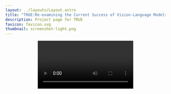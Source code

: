 ```yaml
---
layout: ../layouts/Layout.astro
title: "TRUE:Re-examining the Current Success of Vision-Language Models in Text Recognition and Understanding"
description: Project page for TRUE
favicon: favicon.svg
thumbnail: screenshot-light.png
---
```








<Header
  title={frontmatter.title}
  authors={[
    {
      name: "Roman Hauksson",
      url: "https://roman.technology",
      institution: "Independent",
      notes: ["*", "†"],
    },
    {
      name: "Author Two",
      institution: "Institution Two",
      notes: ["*", "†"],
    },
    {
      name: "Author Three",
      institution: "Institution Three",
      notes: ["†"],
    },
    {
      name: "Author Four",
      institution: "Institution Four",
    },
  ]}
  conference="Conference Name"
  notes={[
    {
      symbol: "*",
      text: "author note one",
    },
    {
      symbol: "†",
      text: "author note two",
    },
  ]}
  links={[
    {
      name: "Paper",
      url: "",
      icon: "ri:file-pdf-2-line",
    },
    {
      name: "Code",
      url: "https://github.com/RomanHauksson/academic-project-astro-template",
      icon: "ri:github-line",
    },
    {
      name: "arXiv",
      url: "",
      icon: "academicons:arxiv",
    },
    {
      name: "Bluesky",
      url: "",
      icon: "ri:bluesky-line"
    }
  ]}
  />

<Video source={outside} />

<HighlightedSection>

## Abstract

Recent vision-language models (VLMs) have demonstrated impressive performance in text recognition and understanding, as shown by the metrics on a number of text-centric multimodal benchmarks. In this study, we take a closer look at the current success. Following popularly used relevant benchmarks, we conduct more analysis on re-collected and edited data. We find that while more recent VLMs are indeed stronger in text recognition and understanding than earlier models, the strength might have been over-estimated to some extent with the risk of benchmark saturation and overfitting. We discuss the implications and release TRUE, our new benchmark for Text Recognition and Understanding Evaluation, and will keep updating it regularly. We hope our analysis and benchmark could help contribute to relevant progress in the near future.
</HighlightedSection>

## Risk of data contamination

Use the figure component to display images, videos, equations, or any other element, with an optional caption.

<Figure>
  <Image slot="figure" source={diffDoc} altText="Diagram of the transformer deep learning architecture." />
  <span slot="caption">Accuracy drop on our edited DocVQA.</span>
</Figure>

<Figure>
  <Image slot="figure" source={diffScene} altText="Diagram of the transformer deep learning architecture." />
  <span slot="caption">Accuracy drop on our edited TextVQA.</span>
</Figure>

## 8 Categories of Data

Our benchmark includes 593 image-text pairs from 8 types of data:
<p><strong>Scene:</strong> Scene text VQA</p>
<p><strong>Doc:</strong> Document centric VQA</p>
<p><strong>KIE:</strong>Receipt key information extraction.</p>
<p><strong>FB:</strong> Fake Brand.</p>
<p><strong>Book:</strong> Books on the Bookshelf</p>
<p><strong>Diet:</strong> Dietary VQA</p>
<p><strong>HW:</strong> Handwriting Pages</p>
<p><strong>GEN:</strong> General Text Recognition</p>

<TwoColumns>
  <Figure slot="left">
      <span slot="title">Scene text VQA</span>
      <Image slot="figure" source={scene} altText="scene" />
      <span slot="caption">Q:Truck with number 150729 is from which company?A:WAL MART</span>
  </Figure>
  <Figure slot="right">
    <span slot="title">Document centric VQA</span>
    <Image slot="figure" source={doc} altText="Scene" />
    <span slot="caption">Q:Who wrote this article?A:Josh Nathan-Kazis</span>
  </Figure>
</TwoColumns>

<TwoColumns>
  <Figure slot="left">
      <span slot="title">Key information extraction</span>
      <Image slot="figure" source={kie} altText="scene" />
      <span slot="caption">Q:When was this receipt issued? Answer this question using the text in the image directly.A:12/2/2022</span>
  </Figure>
    <Figure slot="right">
    <span slot="title">Dietary VQA</span>
    <Image slot="figure" source={diet} altText="Scene" />
    <span slot="caption">Q:Is the product in the image gluten-free? If the answer is No, please specify the questionable ingredients. Otherwise please answer 'Yes'.A:yes</span>
  </Figure>
</TwoColumns>

<TwoColumns>
  <Figure slot="left">
      <span slot="title">Books on the Bookshelf</span>
      <Image slot="figure" source={book} altText="scene" />
      <span slot="caption">Q:What is the title of the book written by BELTING in the image? Answer this question using the text in the image directly. A:FACE AND MASK</span>
  </Figure>
  <Figure slot="right">
    <span slot="title">Fake Brand</span>
    <Image slot="figure" source={fb} altText="Scene" />
    <span slot="caption">Q:What is the brand in the image?A:PolyStation</span>
  </Figure>
</TwoColumns>

<TwoColumns>
  <Figure slot="left">
      <span slot="title">Handwriting Pages</span>
      <Image slot="figure" source={hw} altText="scene" />
      <span slot="caption">Q:Extract all text content from the image.A:["wednesday, nine of june 2010.", "Natalia"]</span>
  </Figure>
  <Figure slot="right">
    <span slot="title">General Text Recognition</span>
    <Image slot="figure" source={gen} altText="Scene" />
    <span slot="caption">Q:What is the name of the person in the image?A:["GALLOP", "AIR"]</span>
  </Figure>
</TwoColumns>

## Leaderboard

| Model | Overall | Scene | Doc | KIE | FB | Book | Diet | HW | GEN |
| :---: | :---: | :---: | :---: | :---: | :---: | :---: | :---: | :---: | :---: |
| gemini-2.0-flash | **71.50** | **70.13** | 71.43 | 66.67 | 63.33 | **85.03** | 60.34 | **88.89** | 50.00 |
| gemini-2.0-pro | 69.98 | **70.13** | 70.13 | 47.62 | **73.33** | 75.45 | 64.66 | 73.33 | **68.33** |
| gpt-4o-2024-11-20 | 65.43 | 64.94 | 53.25 | **76.19** | 56.67 | 80.24 | 55.17 | 62.22 | 63.33 |
| Qwen2.5-VL-72B-Instruct | 62.73 | 64.94 | 70.13 | 61.90 | 53.33 | 53.89 | 64.66 | 80.00 | 63.33 |
| qwen-vl-max | 61.55 | **70.13** | 70.13 | 66.67 | 53.33 | 53.29 | 56.03 | 86.67 | 56.67 |
| InternVL2\_5-78B | 58.85 | 55.84 | 54.55 | 38.10 | 46.67 | 71.26 | 62.07 | 57.78 | 41.67 |
| Qwen2-VL-72B-Instruct | 55.99 | 64.94 | 62.34 | 57.14 | 53.33 | 43.11 | 62.93 | 73.33 | 46.67 |
| Pixtral-Large-Instruct-2411 | 55.48 | 44.16 | 71.43 | 57.14 | 40.00 | 53.29 | **65.52** | 55.56 | 43.33 |
| claude-3-7-sonnet-20250219 | 50.08 | 62.34 | **74.03** | **76.19** | 23.33 | 34.73 | 56.03 | 60.00 | 31.67 |
| gpt-4o-mini-2024-07-18 | 48.57 | 51.95 | 50.65 | **76.19** | 36.67 | 50.30 | 32.76 | 53.33 | 60.00 |
| Qwen2.5-VL-7B-Instruct | 48.57 | 57.14 | 54.55 | 66.67 | 56.67 | 47.90 | 27.59 | 62.22 | 51.67 |
| Molmo-72B-0924 | 45.70 | 50.65 | 48.05 | 47.62 | 33.33 | 49.70 | 45.69 | 37.78 | 36.67 |
| claude-3-5-sonnet-20241022 | 44.52 | 50.65 | 66.23 | **76.19** | 33.33 | 23.95 | 58.62 | 51.11 | 28.33 |
| Pixtral-12B-2409 | 41.48 | 31.17 | 67.53 | 38.10 | 30.00 | 32.34 | 54.31 | 44.44 | 26.67 |
| MiniCPM-o-2\_6 | 41.15 | 44.16 | 58.44 | 52.38 | 20.00 | 33.53 | 34.48 | 62.22 | 40.00 |
| llava-onevision-qwen2-72b | 40.30 | 49.35 | 50.65 | 42.86 | 23.33 | 27.54 | 58.62 | 15.56 | 41.67 |
| Meta-Llama-3.2-90B-Vision | 39.80 | 28.57 | 49.35 | 57.14 | 20.00 | 53.89 | 23.28 | 26.67 | 48.33 |
| InternVL2-Llama3-76B | 38.45 | 32.47 | 37.66 | 23.81 | 33.33 | 47.31 | 47.41 | 13.33 | 31.67 |
| InternVL2\_5-8B | 38.28 | 40.26 | 44.16 | 33.33 | 20.00 | 41.92 | 37.07 | 35.56 | 33.33 |
| Qwen2.5-VL-3B-Instruct | 35.75 | 40.26 | 37.66 | 57.14 | 26.67 | 31.14 | 30.17 | 64.44 | 26.67 |
| Qwen2-VL-7B-Instruct | 33.90 | 38.96 | 33.77 | 66.67 | 23.33 | 23.95 | 27.59 | 66.67 | 36.67 |
| Molmo-7B-D-0924 | 32.55 | 41.56 | 40.26 | 47.62 | 33.33 | 33.53 | 19.83 | 20.00 | 36.67 |
| MiniCPM-V-2\_6 | 29.01 | 32.47 | 18.18 | 47.62 | 16.67 | 24.55 | 24.14 | 57.78 | 38.33 |
| NVLM-D-72B | 25.13 | 35.06 | 36.36 | 19.05 | 13.33 | 22.16 | 33.62 | 6.67 | 11.67 |
| llava-onevision-qwen2-7b | 24.62 | 29.87 | 25.97 | 19.05 | 16.67 | 19.76 | 33.62 | 11.11 | 28.33 |
| Qwen2-VL-2B-Instruct | 19.90 | 38.96 | 19.48 | 47.62 | 6.67 | 8.38 | 8.62 | 44.44 | 28.33 |
| InternVL2-8B | 19.22 | 16.88 | 24.68 | 23.81 | 26.67 | 16.77 | 25.00 | 2.22 | 18.33 |
| Idefics3-8B-Llama3 | 15.51 | 20.78 | 19.48 | 19.05 | 6.67 | 14.37 | 24.14 | 4.44 | 1.67 |
| Meta-Llama-3.2-11B-Vision | 10.29 | 2.60 | 16.88 | 42.86 | 6.67 | 17.96 | 2.59 | 0.00 | 3.33 |
| Phi-3.5-vision-instruct | 10.29 | 5.19 | 22.08 | 4.76 | 23.33 | 5.99 | 13.79 | 4.44 | 6.67 |

*Performance comparison of different vision-language models on various OCR-related tasks of a hard subset.*

## BibTeX citation

```bibtex
@misc{roman2024academic,
  author = "{Roman Hauksson}",
  title = "Academic Project Page Template",
  year = "2024",
  howpublished = "\url{https://research-template.roman.technology}",
}
```